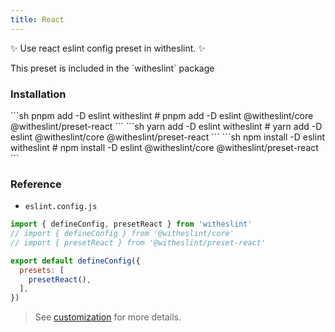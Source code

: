 ```yaml
---
title: React
---
```


✨ Use react eslint config preset in witheslint. ✨

<Aside type="tip">
  This preset is included in the `witheslint` package
</Aside>

### Installation

<Tabs>
  <TabItem label="pnpm">
  ```sh
  pnpm add -D eslint witheslint
  # pnpm add -D eslint @witheslint/core @witheslint/preset-react
  ```
  </TabItem>
  <TabItem label="yarn">
  ```sh
  yarn add -D eslint witheslint
  # yarn add -D eslint @witheslint/core @witheslint/preset-react
  ```
  </TabItem>
  <TabItem label="npm">
  ```sh
  npm install -D eslint witheslint
  # npm install -D eslint @witheslint/core @witheslint/preset-react
  ```
  </TabItem>
</Tabs>

### Reference

- `eslint.config.js`

```js
import { defineConfig, presetReact } from 'witheslint'
// import { defineConfig } from '@witheslint/core'
// import { presetReact } from '@witheslint/preset-react'

export default defineConfig({
  presets: [
    presetReact(),
  ],
})
```

> See [customization](/guides/customization) for more details.
